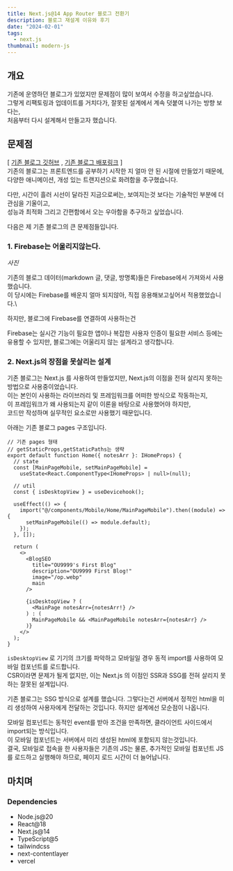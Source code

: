 ```yaml
---
title: Next.js@14 App Router 블로그 전환기
description: 블로그 재설계 이유와 후기
date: "2024-02-01"
tags:
  - next.js
thumbnail: modern-js
---
```


## 개요

기존에 운영하던 블로그가 있었지만 문제점이 많이 보여서 수정을 하고싶었습니다.\
그렇게 리팩토링과 업데이트를 거치다가, 잘못된 설계에서 계속 덧붙여 나가는 방향 보다는,\
처음부터 다시 설계해서 만들고자 했습니다.

## 문제점

[ [기존 블로그 깃허브](https://github.com/OU9999/ou9999-next.js-blog) , [기존 블로그 배포링크](https://ou9999-dev.vercel.app/) ]\
기존의 블로그는 프론트엔드를 공부하기 시작한 지 얼마 안 된 시절에 만들었기 때문에,\
다양한 애니메이션, 개성 있는 트랜지션으로 화려함을 추구했습니다.

다만, 시간이 흘러 시선이 달라진 지금으로써는, 보여지는것 보다는 기술적인 부분에 더 관심을 기울이고,\
성능과 최적화 그리고 간편함에서 오는 우아함을 추구하고 싶었습니다.

다음은 제 기존 블로그의 큰 문제점들입니다.

### 1. Firebase는 어울리지않는다.

_사진_

기존의 블로그 데이터(markdown 글, 댓글, 방명록)들은 Firebase에서 가져와서 사용했습니다.\
이 당시에는 Firebase를 배운지 얼마 되지않아, 직접 응용해보고싶어서 적용했었습니다.\

하지만, 블로그에 Firebase를 연결하여 사용하는건

Firebase는 실시간 기능이 필요한 앱이나 복잡한 사용자 인증이 필요한 서비스 등에는 유용할 수 있지만, 블로그에는 어울리지 않는 설계라고 생각합니다.

### 2. Next.js의 장점을 못살리는 설계

기존 블로그는 Next.js 를 사용하여 만들었지만, Next.js의 이점을 전혀 살리지 못하는 방법으로 사용중이었습니다.\
이는 본인이 사용하는 라이브러리 및 프레임워크를 어떠한 방식으로 작동하는지,\
이 프레임워크가 왜 사용되는지 같이 이론을 바탕으로 사용했어야 하지만,\
코드만 작성하며 실무적인 요소로만 사용했기 때문입니다.

아래는 기존 블로그 pages 구조입니다.

```tsx
// 기존 pages 형태
// getStaticProps,getStaticPaths는 생략
export default function Home({ notesArr }: IHomeProps) {
  // state
  const [MainPageMobile, setMainPageMobile] =
    useState<React.ComponentType<IHomeProps> | null>(null);

  // util
  const { isDesktopView } = useDevicehook();

  useEffect(() => {
    import("@/components/Mobile/Home/MainPageMobile").then((module) => {
      setMainPageMobile(() => module.default);
    });
  }, []);

  return (
    <>
      <BlogSEO
        title="OU9999's First Blog"
        description="OU9999 First Blog!"
        image="/op.webp"
        main
      />

      {isDesktopView ? (
        <MainPage notesArr={notesArr!} />
      ) : (
        MainPageMobile && <MainPageMobile notesArr={notesArr} />
      )}
    </>
  );
}
```

`isDesktopView` 로 기기의 크기를 파악하고 모바일일 경우 동적 import를 사용하여 모바일 컴포넌트를 로드합니다.\
CSR이라면 문제가 될게 없지만, 이는 Next.js 의 이점인 SSR과 SSG를 전혀 살리지 못하는 잘못된 설계입니다.

기존 블로그는 SSG 방식으로 설계를 했습니다. 그렇다는건 서버에서 정적인 html을 미리 생성하여 사용자에게 전달하는 것입니다.
하지만 설계에선 모순점이 나옵니다.

모바일 컴포넌트는 동적인 event를 받아 조건을 만족하면, 클라이언트 사이드에서 import되는 방식입니다. \
이 모바일 컴포넌트는 서버에서 미리 생성된 html에 포함되지 않는것입니다.\
결국, 모바일로 접속을 한 사용자들은 기존의 JS는 물론, 추가적인 모바일 컴포넌트 JS를 로드하고 실행해야 하므로, 페이지 로드 시간이 더 늘어납니다.

## 마치며

### Dependencies

- Node.js@20
- React@18
- Next.js@14
- TypeScript@5
- tailwindcss
- next-contentlayer
- vercel
